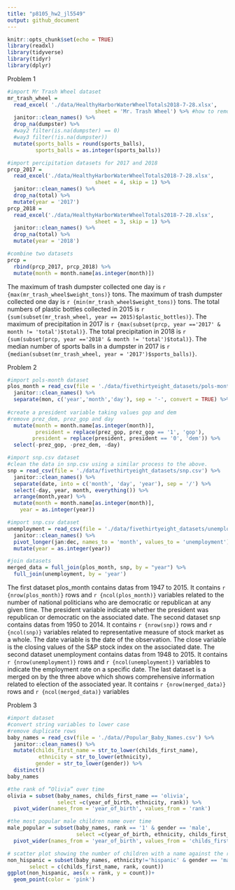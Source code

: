 ```yaml
---
title: "p8105_hw2_jl5549"
output: github_document
---
```


```r
knitr::opts_chunk$set(echo = TRUE)
library(readxl)
library(tidyverse)
library(tidyr)
library(dplyr)
```

Problem 1
```r
#import Mr Trash Wheel dataset
mr_trash_wheel = 
  read_excel( './data/HealthyHarborWaterWheelTotals2018-7-28.xlsx', 
                            sheet = 'Mr. Trash Wheel') %>% #how to remove non-data entries
  janitor::clean_names() %>% 
  drop_na(dumpster) %>% 
  #way2 filter(is.na(dumpster) == 0)
  #way3 filter(!is.na(dumpster)) 
  mutate(sports_balls = round(sports_balls), 
         sports_balls = as.integer(sports_balls))

```

```r
#import percipitation datasets for 2017 and 2018
prcp_2017 = 
  read_excel('./data/HealthyHarborWaterWheelTotals2018-7-28.xlsx', 
                            sheet = 4, skip = 1) %>% 
  janitor::clean_names() %>% 
  drop_na(total) %>% 
  mutate(year = '2017')
prcp_2018 = 
  read_excel('./data/HealthyHarborWaterWheelTotals2018-7-28.xlsx', 
                            sheet = 3, skip = 1) %>% 
  janitor::clean_names() %>% 
  drop_na(total) %>% 
  mutate(year = '2018')

#combine two datasets
prcp = 
  rbind(prcp_2017, prcp_2018) %>% 
  mutate(month = month.name[as.integer(month)])

```

The maximum of trash dumpster collected one day is `r {max(mr_trash_wheel$weight_tons)}` tons. The maximum of trash dumpster collected one day is `r {min(mr_trash_wheel$weight_tons)}` tons. The total numbers of plastic bottles collected in 2015 is `r {sum(subset(mr_trash_wheel, year == 2015)$plastic_bottles)}`. The maximum of precipitation in 2017 is `r {max(subset(prcp, year =='2017' & month != 'total')$total)}`. The total precipitation in 2018 is `r {sum(subset(prcp, year =='2018' & month != 'total')$total)}`. The median number of sports balls in a dumpster in 2017 is `r {median(subset(mr_trash_wheel, year = '2017')$sports_balls)}`.

Problem 2

```r
#import pols-month dataset
plos_month = read_csv(file = './data/fivethirtyeight_datasets/pols-month.csv') %>% 
  janitor::clean_names() %>% 
  separate(mon, c('year','month','day'), sep = '-', convert = TRUE) %>% 
  
#create a president variable taking values gop and dem
#remove prez_dem, prez_gop and day
  mutate(month = month.name[as.integer(month)],
         president = replace(prez_gop, prez_gop == '1', 'gop'),
        president = replace(president, president == '0', 'dem')) %>% 
  select(-prez_gop, -prez_dem, -day) 

```

```r
#import snp.csv dataset
#clean the data in snp.csv using a similar process to the above.
snp = read_csv(file = './data/fivethirtyeight_datasets/snp.csv') %>% 
  janitor::clean_names() %>% 
  separate(date, into = c('month', 'day', 'year'), sep = '/') %>% 
  select(-day, year, month, everything()) %>% 
  arrange(month,year) %>% 
  mutate(month = month.name[as.integer(month)],
    year = as.integer(year))


```

```r
#import snp.csv dataset
unemployment = read_csv(file = './data/fivethirtyeight_datasets/unemployment.csv') %>% 
  janitor::clean_names() %>% 
  pivot_longer(jan:dec, names_to = 'month', values_to = 'unemployment') %>% 
  mutate(year = as.integer(year))

```

```r
#join datasets
merged_data = full_join(plos_month, snp, by = "year") %>% 
  full_join(unemployment, by = 'year')

```
 
The first dataset plos_month contains datas from 1947 to 2015. It contains `r {nrow(plos_month)}`  rows and `r {ncol(plos_month)}` variables related to the number of national politicians who are democratic or republican at any given time. The president variable indicate whether the president was republican or democratic on the associated date.  The second dataset snp contains datas from 1950 to 2014. It contains `r {nrow(snp)}` rows and `r {ncol(snp)}` variables related to representative measure of stock market as a whole. The date variable is the date of the observation. The close variable is the closing values of the S&P stock index on the associated date. The second dataset unemployment contains datas from 1948 to 2015. It contains `r {nrow(unemployment)}` rows and `r {ncol(unemployment)}` variables to indicate the employment rate on a specific date. The last dataset is a merged on by the three above which shows comprehensive information related to election of the associated year.  It contains `r {nrow(merged_data)}` rows and `r {ncol(merged_data)}` variables

Problem 3
```r
#import dataset
#convert string variables to lower case
#remove duplicate rows
baby_names = read_csv(file = './data//Popular_Baby_Names.csv') %>% 
  janitor::clean_names() %>% 
  mutate(childs_first_name = str_to_lower(childs_first_name),
          ethnicity = str_to_lower(ethnicity), 
         gender = str_to_lower(gender)) %>% 
  distinct()
baby_names
```

```r
#the rank of “Olivia” over time
olivia = subset(baby_names, childs_first_name == 'olivia', 
                select =c(year_of_birth, ethnicity, rank)) %>% 
  pivot_wider(names_from = 'year_of_birth', values_from = 'rank')

#the most popular male children name over time
male_popular = subset(baby_names, rank == '1' & gender == 'male',
                      select =c(year_of_birth, ethnicity, childs_first_name)) %>% 
  pivot_wider(names_from = 'year_of_birth', values_from = 'childs_first_name')

```

```r
# scatter plot showing the number of children with a name against the rank in popularity of that name
non_hispanic = subset(baby_names, ethnicity!='hispanic' & gender == 'male' & year_of_birth == '2016', 
       select = c(childs_first_name, rank, count))
ggplot(non_hispanic, aes(x = rank, y = count))+
  geom_point(color = 'pink')


```

